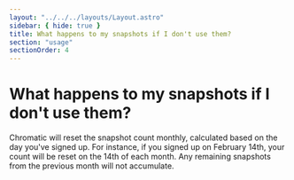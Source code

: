 ```yaml
---
layout: "../../../layouts/Layout.astro"
sidebar: { hide: true }
title: What happens to my snapshots if I don't use them?
section: "usage"
sectionOrder: 4
---
```


# What happens to my snapshots if I don't use them?

Chromatic will reset the snapshot count monthly, calculated based on the day you've signed up. For instance, if you signed up on February 14th, your count will be reset on the 14th of each month. Any remaining snapshots from the previous month will not accumulate.

